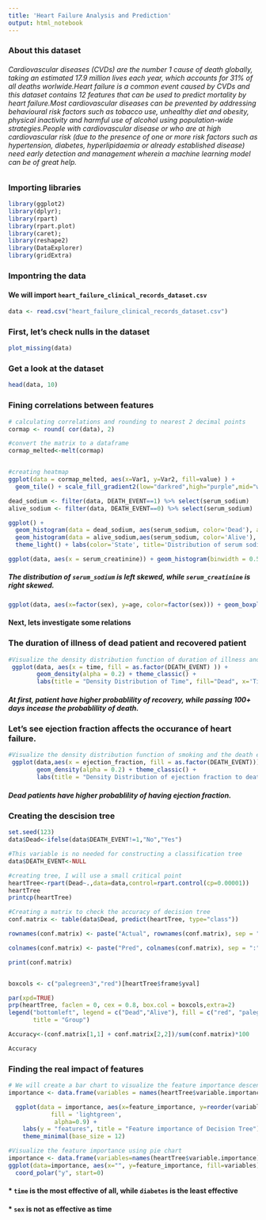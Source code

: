 ```yaml
---
title: 'Heart Failure Analysis and Prediction'
output: html_notebook
---
```

### About this dataset
###### Cardiovascular diseases (CVDs) are the number 1 cause of death globally, taking an estimated 17.9 million lives each year, which accounts for 31% of all deaths worlwide.Heart failure is a common event caused by CVDs and this dataset contains 12 features that can be used to predict mortality by heart failure.Most cardiovascular diseases can be prevented by addressing behavioural risk factors such as tobacco use, unhealthy diet and obesity, physical inactivity and harmful use of alcohol using population-wide strategies.People with cardiovascular disease or who are at high cardiovascular risk (due to the presence of one or more risk factors such as hypertension, diabetes, hyperlipidaemia or already established disease) need early detection and management wherein a machine learning model can be of great help.

### Importing libraries
```r
library(ggplot2)
library(dplyr);
library(rpart)
library(rpart.plot)
library(caret);
library(reshape2)
library(DataExplorer)
library(gridExtra)
```
### Impontring the data
#### We will import `heart_failure_clinical_records_dataset.csv`

```r
data <- read.csv("heart_failure_clinical_records_dataset.csv")
```
### First, let's check nulls in the dataset
```r
plot_missing(data)
```
### Get a look at the dataset
```r
head(data, 10)
```
### Fining correlations between features
```r
# calculating correlations and rounding to nearest 2 decimal points
cormap <- round( cor(data), 2)

#convert the matrix to a dataframe
cormap_melted<-melt(cormap)


#creating heatmap
ggplot(data = cormap_melted, aes(x=Var1, y=Var2, fill=value) ) + 
  geom_tile() + scale_fill_gradient2(low="darkred",high="purple",mid="white") + theme(axis.text.x = element_text(angle = 90)) + labs(title = 'Correlation')
```
```r
dead_sodium <- filter(data, DEATH_EVENT==1) %>% select(serum_sodium)
alive_sodium <- filter(data, DEATH_EVENT==0) %>% select(serum_sodium)

ggplot() + 
  geom_histogram(data = dead_sodium, aes(serum_sodium, color='Dead'), alpha=0.5, binwidth = 1) + 
  geom_histogram(data = alive_sodium,aes(serum_sodium, color='Alive'), alpha = 0.5, binwidth = 1) +
  theme_light() + labs(color='State', title='Distribution of serum sodium for dead and alive patients', x='Serum Sodium (mEq/L)')
```

```r
ggplot(data, aes(x = serum_creatinine)) + geom_histogram(binwidth = 0.5) + labs(title='Histogram of serum creatinine distribution', x='Serum creatinine (mg/dL)')
```
##### The distribution of `serum_sodium` is left skewed, while `serum_creatinine` is right skewed.
```r
ggplot(data, aes(x=factor(sex), y=age, color=factor(sex))) + geom_boxplot(outlier.color = 'black', outlier.shape = 8) + geom_jitter(shape=16, position=position_jitter(0.2)) + labs(x='sex', title='Distribution of gender and their ages', color='sex') + scale_color_discrete(labels=c('Female', 'Male'))
```
#### Next, lets investigate some relations

### The duration of illness of dead patient and recovered patient
```r
#Visualize the density distribution function of duration of illness and death event
 ggplot(data, aes(x = time, fill = as.factor(DEATH_EVENT) )) +
        geom_density(alpha = 0.2) + theme_classic() + 
        labs(title = "Density Distribution of Time", fill="Dead", x='Time of illness') + scale_fill_discrete(labels=c("Yes", "No"))
```
##### At first, patient have higher probablility of recovery, while passing 100+ days incease the probablility of death.

### Let's see ejection fraction affects the occurance of heart failure.
```r
#Visualize the density distribution function of smoking and the death event
 ggplot(data,aes(x = ejection_fraction, fill = as.factor(DEATH_EVENT))) +
        geom_density(alpha = 0.2) + theme_classic() + 
        labs(title = "Density Distribution of ejection fraction to death events", fill='Dead', x='Ejection Fraction')+ scale_fill_discrete(labels=c("Yes", "No"))
```
##### Dead patients have higher probablility of having ejection fraction.


### Creating the descision tree
```r
set.seed(123)
data$Dead<-ifelse(data$DEATH_EVENT!=1,"No","Yes")

#This variable is no needed for constructing a classification tree
data$DEATH_EVENT<-NULL

#creating tree, I will use a small critical point
heartTree<-rpart(Dead~.,data=data,control=rpart.control(cp=0.00001))
heartTree
printcp(heartTree)

#Creating a matrix to check the accuracy of decision tree
conf.matrix <- table(data$Dead, predict(heartTree, type="class"))

rownames(conf.matrix) <- paste("Actual", rownames(conf.matrix), sep = ":")

colnames(conf.matrix) <- paste("Pred", colnames(conf.matrix), sep = ":")

print(conf.matrix)


boxcols <- c("palegreen3","red")[heartTree$frame$yval]

par(xpd=TRUE)
prp(heartTree, faclen = 0, cex = 0.8, box.col = boxcols,extra=2)
legend("bottomleft", legend = c("Dead","Alive"), fill = c("red", "palegreen3"),
       title = "Group")

Accuracy<-(conf.matrix[1,1] + conf.matrix[2,2])/sum(conf.matrix)*100

Accuracy
```
### Finding the real impact of features
```r
# We will create a bar chart to visualize the feature importance descendingly
importance <- data.frame(variables = names(heartTree$variable.importance), feature_importance = heartTree$variable.importance)

  ggplot(data = importance, aes(x=feature_importance, y=reorder(variables, X= feature_importance))) + geom_bar(stat = "identity",
            fill = 'lightgreen',
             alpha=0.9) +
    labs(y = "features", title = "Feature importance of Decision Tree") +
    theme_minimal(base_size = 12)
``` 

```r
#Visualize the feature importance using pie chart
importance <- data.frame(variables=names(heartTree$variable.importance), feature_importance=heartTree$variable.importance)
ggplot(data=importance, aes(x="", y=feature_importance, fill=variables)) + geom_bar(stat="identity", width=1) +
  coord_polar("y", start=0)
```
#### * `time` is the most effective of all, while `diabetes` is the least effective
#### * `sex` is not as effective as time

